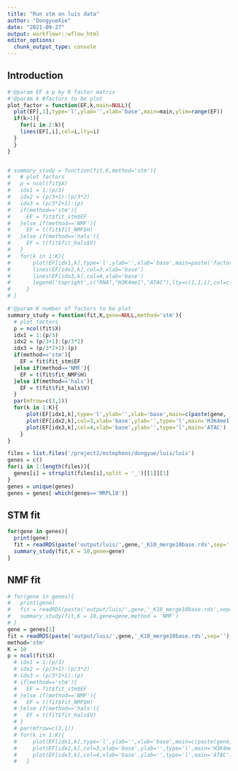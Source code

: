 ```yaml
---
title: "Run stm on luis data"
author: "DongyueXie"
date: "2021-09-27"
output: workflowr::wflow_html
editor_options:
  chunk_output_type: console
---
```


## Introduction

```r
#'@param EF a p by K factor matrix
#'@param k #factors to be plot 
plot_factor = function(EF,k,main=NULL){
  plot(EF[,1],type='l',ylab='',xlab='base',main=main,ylim=range(EF))
  if(k>1){
    for(i in 2:k){
    lines(EF[,i],col=i,lty=i)
  }
  }
}


# summary_study = function(fit,K,method='stm'){
#   # plot factors 
#   p = ncol(fit$X)
#   idx1 = 1:(p/3)
#   idx2 = (p/3+1):(p/3*2)
#   idx3 = (p/3*2+1):(p)
#   if(method=='stm'){
#     EF = fit$fit_stm$EF
#   }else if(method=='NMF'){
#     EF = t(fit$fit_NMF$H)
#   }else if(method=='hals'){
#     EF = t(fit$fit_hals$V)
#   }
#   for(k in 1:K){
#       plot(EF[idx1,k],type='l',ylab='',xlab='base',main=paste('factor ',k),ylim=range(EF[,k]),col=2)
#       lines(EF[idx2,k],col=3,xlab='base')
#       lines(EF[idx3,k],col=4,xlab='base')
#       legend('topright',c("RNA","H3K4me1","ATAC"),lty=c(1,1,1),col=c(2,3,4))
#     }
# }

#'@param K number of factors to be plot
summary_study = function(fit,K,gene=NULL,method='stm'){
  # plot factors 
  p = ncol(fit$X)
  idx1 = 1:(p/3)
  idx2 = (p/3+1):(p/3*2)
  idx3 = (p/3*2+1):(p)
  if(method=='stm'){
    EF = fit$fit_stm$EF
  }else if(method=='NMF'){
    EF = t(fit$fit_NMF$H)
  }else if(method=='hals'){
    EF = t(fit$fit_hals$V)
  }
  par(mfrow=c(3,1))
  for(k in 1:K){
      plot(EF[idx1,k],type='l',ylab='',xlab='base',main=c(paste(gene, 'factor',k),'RNA'),col=2)
      plot(EF[idx2,k],col=3,xlab='base',ylab='',type='l',main='H3K4me1')
      plot(EF[idx3,k],col=4,xlab='base',ylab='',type='l',main='ATAC')
    }
}
```



```r
files = list.files('/project2/mstephens/dongyue/luis/luis')
genes = c()
for(i in 1:length(files)){
  genes[i] = strsplit(files[i],split = '_')[[1]][1]
}
genes = unique(genes)
genes = genes[-which(genes=='MRPL18')]
```

## STM fit

```r
for(gene in genes){
  print(gene)
  fit = readRDS(paste('output/luis/',gene,'_K10_merge10base.rds',sep=''))
  summary_study(fit,K = 10,gene=gene)
}
```


## NMF fit

```r
# for(gene in genes){
#   print(gene)
#   fit = readRDS(paste('output/luis/',gene,'_K10_merge10base.rds',sep=''))
#   summary_study(fit,K = 10,gene=gene,method = 'NMF')
# }
gene = genes[1]
fit = readRDS(paste('output/luis/',gene,'_K10_merge10base.rds',sep=''))
method='stm'
K = 10
p = ncol(fit$X)
  # idx1 = 1:(p/3)
  # idx2 = (p/3+1):(p/3*2)
  # idx3 = (p/3*2+1):(p)
  # if(method=='stm'){
  #   EF = fit$fit_stm$EF
  # }else if(method=='NMF'){
  #   EF = t(fit$fit_NMF$H)
  # }else if(method=='hals'){
  #   EF = t(fit$fit_hals$V)
  # }
  # par(mfrow=c(3,1))
  # for(k in 1:K){
  #     plot(EF[idx1,k],type='l',ylab='',xlab='base',main=c(paste(gene, 'factor',k),'RNA'),col=2)
  #     plot(EF[idx2,k],col=3,xlab='base',ylab='',type='l',main='H3K4me1')
  #     plot(EF[idx3,k],col=4,xlab='base',ylab='',type='l',main='ATAC')
  #   }
```


